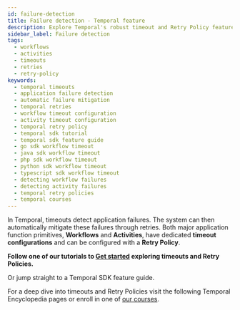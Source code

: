 ```yaml
---
id: failure-detection
title: Failure detection - Temporal feature
description: Explore Temporal's robust timeout and Retry Policy features for Workflows and Activities. Start with our tutorials or dive deep with our SDK guides and Encyclopedia resources.
sidebar_label: Failure detection
tags:
  - workflows
  - activities
  - timeouts
  - retries
  - retry-policy
keywords:
  - temporal timeouts
  - application failure detection
  - automatic failure mitigation
  - temporal retries
  - workflow timeout configuration
  - activity timeout configuration
  - temporal retry policy
  - temporal sdk tutorial
  - temporal sdk feature guide
  - go sdk workflow timeout
  - java sdk workflow timeout
  - php sdk workflow timeout
  - python sdk workflow timeout
  - typescript sdk workflow timeout
  - detecting workflow failures
  - detecting activity failures
  - temporal retry policies
  - temporal courses
---
```



In Temporal, timeouts detect application failures.
The system can then automatically mitigate these failures through retries.
Both major application function primitives, **Workflows** and **Activities**, have dedicated **timeout configurations** and can be configured with a **Retry Policy**.

**Follow one of our tutorials to [Get started](https://learn.temporal.io/getting_started/) exploring timeouts and Retry Policies.**

Or jump straight to a Temporal SDK feature guide.

<RelatedReadContainer>
    <RelatedReadItem path="/develop/go/failure-detection#workflow-timeouts" text="Set Workflow timeouts and Retry Policies using the Go SDK" archetype="feature-guide" />
    <RelatedReadItem path="/develop/java/failure-detection#workflow-timeouts" text="Set Workflow timeouts and Retry Policies using the Java SDK" archetype="feature-guide" />
    <RelatedReadItem path="/develop/php/failure-detection#workflow-timeouts" text="Set Workflow timeouts and Retry Policies using the PHP SDK" archetype="feature-guide" />
    <RelatedReadItem path="/develop/python/failure-detection#workflow-timeouts" text="Set Workflow timeouts and Retry Policies using the Python SDK" archetype="feature-guide" />
    <RelatedReadItem path="/develop/typescript/failure-detection#workflow-timeouts" text="Set Workflow timeouts and Retry Policies using the TypeScript SDK" archetype="feature-guide" />
</RelatedReadContainer>

<RelatedReadContainer>
  <RelatedReadItem path="/develop/go/failure-detection#activity-timeouts" text="Set Activity timeouts and Retry Policies using the Go SDK" archetype="feature-guide" />
  <RelatedReadItem path="/develop/java/failure-detection#activity-timeouts" text="Set Activity timeouts and Retry Policies using the Java SDK" archetype="feature-guide" />
  <RelatedReadItem path="/develop/php/failure-detection#activity-timeouts" text="Set Activity timeouts and Retry Policies using the PHP SDK" archetype="feature-guide" />
  <RelatedReadItem path="/develop/python/failure-detection#activity-timeouts" text="Set Activity timeouts and Retry Policies using the Python SDK" archetype="feature-guide" />
  <RelatedReadItem path="/develop/typescript/failure-detection#activity-timeouts" text="Set Activity timeouts and Retry Policies using the TypeScript SDK" archetype="feature-guide" />
</RelatedReadContainer>

For a deep dive into timeouts and Retry Policies visit the following Temporal Encyclopedia pages or enroll in one of [our courses](https://learn.temporal.io/courses/).

<RelatedReadContainer>
    <RelatedReadItem path="/encyclopedia/detecting-workflow-failures" text="Detecting Workflow failures" archetype="encyclopedia" />
    <RelatedReadItem path="/encyclopedia/detecting-activity-failures" text="Detecting Activity failures" archetype="encyclopedia" />
    <RelatedReadItem path="/encyclopedia/retry-policies" text="Retry Policies" archetype="encyclopedia" />
</RelatedReadContainer>
